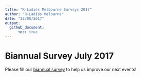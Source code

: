 ```yaml
---
title: "R-Ladies Melbourne Surveys 2017"
author: "R-Ladies Melburne"
date: "22/08/2017"
output:
  github_document:
      toc: true
---
```


# Biannual Survey July 2017

Please fill our [biannual survey](https://goo.gl/forms/docYS14Fr7xRipHW2) to help us improve our next events!


